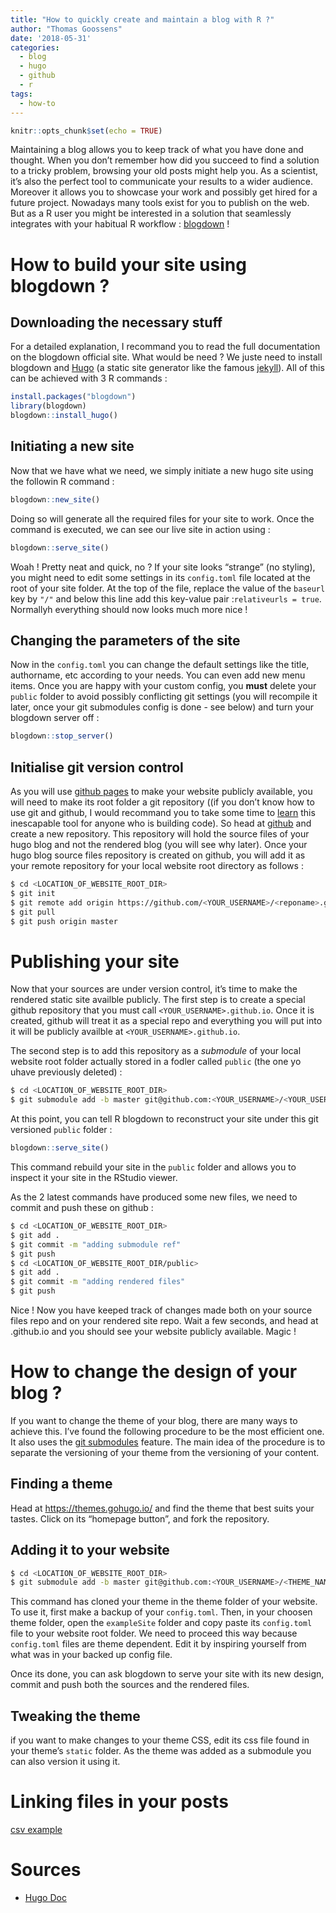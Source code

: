 ```yaml
---
title: "How to quickly create and maintain a blog with R ?"
author: "Thomas Goossens"
date: '2018-05-31'
categories:
  - blog
  - hugo
  - github
  - r
tags:
  - how-to
---
```


```r
knitr::opts_chunk$set(echo = TRUE)
```

Maintaining a blog allows you to keep track of what you have done and thought. When you don't remember how did you succeed to find a solution to a tricky problem, browsing your old posts might help you. As a scientist, it's also the perfect tool to communicate your results to a wider audience. Moreover it allows you to showcase your work and possibly get hired for a future project. Nowadays many tools exist for you to publish on the web. But as a R user you might be interested in a solution that seamlessly integrates with your habitual R workflow : [blogdown](https://bookdown.org/yihui/blogdown/) !

# How to build your site using blogdown ? 

## Downloading the necessary stuff

For a detailed explanation, I recommand you to read the full documentation on the blogdown official site. What would be need ? We juste need to install blogdown and [Hugo](https://gohugo.io/) (a static site generator like the famous [jekyll](https://jekyllrb.com/)). All of this can be achieved with 3 R commands : 

```r
install.packages("blogdown")
library(blogdown)
blogdown::install_hugo()
```

## Initiating a new site

Now that we have what we need, we simply initiate a new hugo site using the followin R command : 

```r
blogdown::new_site()
```

Doing so will generate all the required files for your site to work.
Once the command is executed, we can see our live site in action using : 

```r
blogdown::serve_site()
```

Woah ! Pretty neat and quick, no ? 
If your site looks "strange" (no styling), you might need to edit some settings in its `config.toml` file located at the root of your site folder. At the top of the file, replace the value of the `baseurl` key by `"/"` and below this line add this key-value pair :`relativeurls = true`. Normallyh everything should now looks much more nice ! 

## Changing the parameters of the site

Now in the `config.toml` you can change the default settings like the title, authorname, etc according to your needs. You can even add new menu items.
Once you are happy with your custom config, you __must__ delete your `public` folder to avoid possibly conflicting git settings (you will recompile it later, once your git submodules config is done - see below) and turn your blogdown server off : 

```r
blogdown::stop_server()
```

## Initialise git version control

As you will use [github pages](https://pages.github.com/) to make your website publicly available, you will need to make its root folder a git repository ((if you don't know how to use git and github, I would recommand you to take some time to [learn](http://r-bio.github.io/intro-git-rstudio/) this inescapable tool for anyone who is building code). So head at [github](https://www.github.com) and create a new repository. This repository will hold the source files of your hugo blog and not the rendered blog (you will see why later). Once your hugo blog source files repository is created on github, you will add it as your remote repository for your local website root directory as follows : 

```bash
$ cd <LOCATION_OF_WEBSITE_ROOT_DIR>
$ git init
$ git remote add origin https://github.com/<YOUR_USERNAME>/<reponame>.git
$ git pull
$ git push origin master
```

# Publishing your site

Now that your sources are under version control, it's time to make the rendered static site availble publicly. The first step is to create a special github repository that you must call `<YOUR_USERNAME>.github.io`. Once it is created, github will treat it as a special repo and everything you will put into it will be publicly availble at `<YOUR_USERNAME>.github.io`.

The second step is to add this repository as a *submodule* of your local website root folder actually stored in a fodler called `public` (the one yo uhave previously deleted) : 

```bash
$ cd <LOCATION_OF_WEBSITE_ROOT_DIR>
$ git submodule add -b master git@github.com:<YOUR_USERNAME>/<YOUR_USERNAME>.github.io.git public
```

At this point, you can tell R blogdown to reconstruct your site under this git versioned `public` folder :

```r
blogdown::serve_site()
```

This command rebuild your site in the `public` folder and allows you to inspect it your site in the RStudio viewer.

As the 2 latest commands have produced some new files, we need to commit and push these on github : 

```bash
$ cd <LOCATION_OF_WEBSITE_ROOT_DIR>
$ git add . 
$ git commit -m "adding submodule ref"
$ git push
$ cd <LOCATION_OF_WEBSITE_ROOT_DIR/public>
$ git add . 
$ git commit -m "adding rendered files"
$ git push
```

Nice ! Now you have keeped track of changes made both on your source files repo and on your rendered site repo. Wait a few seconds, and head at <YOUR_USERNAME>.github.io and you should see your website publicly available. Magic ! 

# How to change the design of your blog ? 

If you want to change the theme of your blog, there are many ways to achieve this. I've found the following procedure to be the most efficient one. It also uses the [git submodules](https://git-scm.com/book/en/v2/Git-Tools-Submodules) feature. The main idea of the procedure is to separate the versioning of your theme from the versioning of your content. 

## Finding a theme

Head at [https://themes.gohugo.io/](https://themes.gohugo.io/) and find the theme that best suits your tastes. Click on its "homepage button", and fork the repository.

## Adding it to your website

```bash
$ cd <LOCATION_OF_WEBSITE_ROOT_DIR>
$ git submodule add -b master git@github.com:<YOUR_USERNAME>/<THEME_NAME>.github.io.git themes/<THEME_NAME> 
```

This command has cloned your theme in the theme folder of your website. To use it, first make a backup of your `config.toml`. Then, in your choosen theme folder, open the `exampleSite` folder and copy paste its `config.toml` file to your website root folder. We need to proceed this way because `config.toml` files are theme dependent. Edit it by inspiring yourself from what was in your backed up config file.

Once its done, you can ask blogdown to serve your site with its new design, commit and push both the sources and the rendered files.

## Tweaking the theme

if you want to make changes to your theme CSS, edit its css file found in your theme's `static` folder. 
As the theme was added as a submodule you can also version it using it. 

# Linking files in your posts

[csv example](/post/quickly-create-and-maintain-a-blog-with-R_files/Prostate_Cancer.csv)

# Sources 

* [Hugo Doc](https://gohugo.io/hosting-and-deployment/hosting-on-github/)



